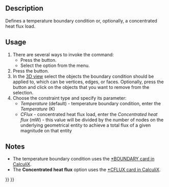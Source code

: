 <languages/>

{{Docnav
|[[FEM_ConstraintHeatflux|Constraint heatflux]]
|[[FEM_ConstraintBodyHeatSource|Constraint body heat source]]
|[[FEM_Workbench|FEM]]
|IconL=FEM_ConstraintHeatflux.svg
|IconR=FEM_ConstraintBodyHeatSource.svg
|IconC=Workbench_FEM.svg
}}

{{GuiCommandContainer|
{{GuiCommand
|Name=FEM ConstraintTemperature
|MenuLocation=Model → Thermal boundary conditions and loads → Temperature boundary condition
|Workbenches=[[FEM_Workbench|FEM]]
|SeeAlso=[[FEM_tutorial|FEM tutorial]]
}}
{{GuiCommandFemInfo
|Solvers=CalculiX, Elmer
}}
}}

==Description==

Defines a temperature boundary condition or, optionally, a concentrated heat flux load.

==Usage==

# There are several ways to invoke the command:
#* Press the {{Button|[[Image:FEM_ConstraintTemperature.svg|16px]] [[FEM_ConstraintTemperature|Temperature boundary condition]]}} button.
#* Select the {{MenuCommand|Model → Thermal boundary conditions and loads → [[Image:FEM_ConstraintTemperature.svg|16px]] Temperature boundary condition}} option from the menu.
# Press the {{Button|Add}} button.
# In the [[3D_view|3D view]] select the objects the boundary condition should be applied to, which can be vertices, edges, or faces. Optionally, press the {{Button|Remove}} button and click on the objects that you want to remove from the selection.
# Choose the constraint type and specify its parameter:
#* ''Temperature'' (default) - temperature boundary condition, enter the ''Temperature'' (K)
#* ''CFlux'' - concentrated heat flux load, enter the ''Concentrated heat flux'' (mW) - this value will be divided by the number of nodes on the underlying geometrical entity to achieve a total flux of a given magnitude on that entity

==Notes==

* The temperature boundary condition uses the [http://web.mit.edu/calculix_v2.7/CalculiX/ccx_2.7/doc/ccx/node163.html *BOUNDARY card in CalculiX].
* The '''Concentrated heat flux''' option uses the [http://web.mit.edu/calculix_v2.7/CalculiX/ccx_2.7/doc/ccx/node168.html *CFLUX card in CalculiX].


{{Docnav
|[[FEM_ConstraintHeatflux|Constraint heatflux]]
|[[FEM_ConstraintBodyHeatSource|Constraint body heat source]]
|[[FEM_Workbench|FEM]]
|IconL=FEM_ConstraintHeatflux.svg
|IconR=FEM_ConstraintBodyHeatSource.svg
|IconC=Workbench_FEM.svg
}}

{{FEM Tools navi{{#translation:}}}}
{{Userdocnavi{{#translation:}}}}